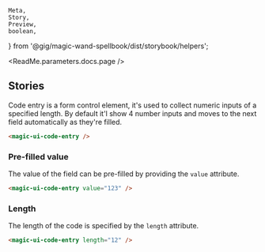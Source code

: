     Meta,
    Story,
    Preview,
    boolean,
} from '@gig/magic-wand-spellbook/dist/storybook/helpers';

<Meta title="UI Kit|Code Entry" />

<ReadMe.parameters.docs.page />

## Stories

Code entry is a form control element, it's used to collect numeric inputs of a specified length. By default it'l show 4 number inputs and moves to the next field automatically as they're filled.

<Preview>
    <Story name="Default">
        <magic-ui-code-entry />
    </Story>
</Preview>

```html
<magic-ui-code-entry />
```

### Pre-filled value

The value of the field can be pre-filled by providing the `value` attribute.

<Preview>
    <Story name="With Value">
        <magic-ui-code-entry value="123" />
    </Story>
</Preview>

```html
<magic-ui-code-entry value="123" />
```

### Length

The length of the code is specified by the `length` attribute.

<Preview>
    <Story name="With Length">
        <magic-ui-code-entry length="12" />
    </Story>
</Preview>

```html
<magic-ui-code-entry length="12" />
```

